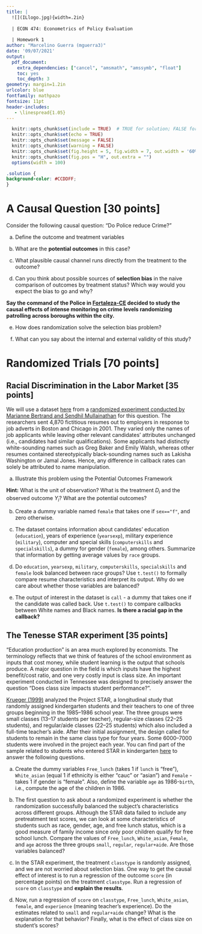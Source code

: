 ```yaml
---
title: | 
  ![](ILlogo.jpg){width=.2in}
  
  | ECON 474: Econometrics of Policy Evaluation
  
  | Homework 1
author: "Marcelino Guerra (mguerra3)"
date: '09/07/2021'
output:
  pdf_document:
    extra_dependencies: ["cancel", "amsmath", "amssymb", "float"]
    toc: yes
    toc_depth: 3
geometry: margin=1.2in
urlcolor: blue
fontfamily: mathpazo
fontsize: 11pt
header-includes:
   - \linespread{1.05}
---
```


```r
  knitr::opts_chunk$set(include = TRUE)  # TRUE for solution; FALSE for questions set
  knitr::opts_chunk$set(echo = TRUE)
  knitr::opts_chunk$set(message = FALSE)
  knitr::opts_chunk$set(warning = FALSE)
  knitr::opts_chunk$set(fig.height = 5, fig.width = 7, out.width = '60%', fig.align = "center")
  knitr::opts_chunk$set(fig.pos = "H", out.extra = "")
  options(width = 100)
```

```css
.solution {
background-color: #CCDDFF;
}
```

# A Causal Question [30 points] 

Consider the following causal question: "Do Police reduce Crime?"

a. Define the outcome and treatment variables

b. What are the **potential outcomes** in this case?

c. What plausible causal channel runs directly from the treatment to the
outcome?

d. Can you think about possible sources of **selection bias** in the naive comparison of outcomes by treatment status? Which way would you expect the bias to go and why?

**Say the command of the Police in [Fortaleza-CE](https://www.google.com/search?q=Fortaleza-CE&sxsrf=AOaemvJQC6DV7CGA7FWf3UT08r9BPfPaSQ:1630993183639&source=lnms&tbm=isch&sa=X&ved=2ahUKEwjZx92Kk-zyAhVWrZ4KHUA9CIsQ_AUoA3oECAEQBQ&biw=1264&bih=920) decided to study the causal effects of intense monitoring on crime levels randomizing patrolling across boroughs within the city.** 

e. How does randomization solve the selection bias problem?

f. What can you say about the internal and external validity of this study?


# Randomized Trials [70 points] 

## Racial Discrimination in the Labor Market [35 points]

We will use a dataset [here](https://github.com/guerramarcelino/PolicyEval/raw/main/Datasets/resume.RDS) from a [randomized experiment conducted by Marianne Bertrand and Sendhil Mullainathan](https://www.nber.org/papers/w9873) for this question. The researchers sent 4,870 fictitious resumes out to employers in response to job adverts in Boston and Chicago in 2001. They varied only the names of job applicants while leaving other relevant candidates' attributes unchanged (i.e., candidates had similar qualifications). Some applicants had distinctly white-sounding names such as Greg Baker and Emily Walsh, whereas other resumes contained stereotypically black-sounding names such as Lakisha Washington or Jamal Jones. Hence, any difference in callback rates can solely be attributed to name manipulation. 


a. Illustrate this problem using the Potential Outcomes Framework 

**Hint:** What is the unit of observation? What is the treatment $D_{i}$ and the observed outcome $Y_{i}$? What are the potential outcomes? 

b. Create a dummy variable named `female` that takes one if `sex=="f"`, and zero otherwise. 

c. The dataset contains information about candidates' education (`education`), years of experience (`yearsexp`), military experience (`military`), computer and special skills (`computerskills` and `specialskills`), a dummy for gender (`female`), among others. Summarize that information by getting average values by `race` groups. 

d. Do `education`, `yearsexp`, `military`, `computerskills`, `specialskills` and `female` look balanced between race groups? Use `t.test()` to formally compare resume characteristics and interpret its output.  Why do we care about whether those variables are balanced?

e. The output of interest in the dataset is `call` - a dummy that takes one if the candidate was called back. Use `t.test()` to compare callbacks between White names and Black names. **Is there a racial gap in the callback?**  



## The Tenesse STAR experiment [35 points]

"Education production" is an area much explored by economists. The terminology reflects that we think of features of the school environment as inputs that cost money, while student learning is the output that schools produce. A major question in the field is which inputs have the highest benefit/cost ratio, and one very costly input is class size. An important experiment conducted in Tennessee was designed to precisely answer the question "Does class size impacts student performance?".  

[Krueger (1999)](https://www.jstor.org/stable/2587015) analyzed the Project STAR, a longitudinal study that randomly assigned kindergarten students and their teachers to one of three groups beginning in the 1985–1986 school year. The three groups were small classes (13–17 students per teacher), regular-size classes (22–25 students), and regular/aide
classes (22–25 students) which also included a full-time teacher's aide. After their initial assignment, the design called for students to remain in the same class type for four years. Some 6000–7000 students were involved in the project each year. You can find part of the sample related to students who entered STAR in kindergarten   [here](https://github.com/guerramarcelino/PolicyEval/raw/main/Datasets/STARkinder.RDS) to answer the following questions. 

a. Create the dummy variables `Free_lunch` (takes 1 if `lunch` is "free"), `White_asian` (equal 1 if ethnicity is either "cauc" or "asian") and `Female` - takes 1 if gender is "female". Also, define the variable `age` as 1986-`birth`, i.e., compute the age of the children in 1986.  

b. The first question to ask about a randomized experiment is whether the randomization successfully balanced the subject's characteristics across different groups. Although the STAR data failed to include any pretreatment test scores, we can look at some characteristics of students such as race, gender, age, and free lunch status, which is a good measure of family income since only poor children qualify for free school lunch. Compare the values of `Free_lunch`, `White_asian`, `Female`, and `age` across the three groups `small`, `regular`, `regular+aide`. Are those variables balanced?


c. In the STAR experiment, the treatment `classtype` is randomly assigned, and we are not worried about selection bias. One way to get the causal effect of interest is to run a regression of the outcome `score` (in percentage points) on the treatment `classtype`. Run a regression of `score` on `classtype` and **explain the results**.

d. Now, run a regression of `score` on `classtype`, `Free_lunch`, `White_asian`, `female`, and `experience` (meaning teacher's experience). Do the estimates related to `small` and `regular+aide` change? What is the explanation for that behavior? Finally, what is the effect of class size on student's scores?

